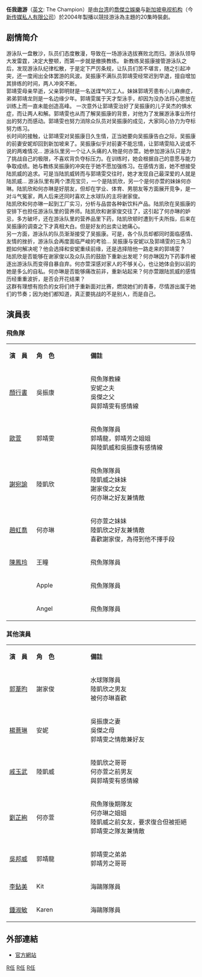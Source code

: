 {{新传媒中文电视节目
|中文节目名=任我遨游
|英文节目名={{lang|en|The Champion}}
|制作年份=
|海外推出日期=2004年11月
|8频道首播日期=2004年10月20日-2004年11月16日
|8频道首播时间=星期一至五，晚上9:00pm
|U频道首播日期=2008年9月9日-2008年10月16日
|U频道首播时间=星期一至五，晚上11:30pm
|ntv7首播日期=2005年10月21日-2005年11月18日
|ntv7首播时间=星期一至五，下午5:30pm
|监制=楊錫彬
|编导=方家福
|制作统筹=林麗雲
|助理编导=黃秋雁
|编审=謝俊源
|编剧=-{余}-細妹
|故事=楊錫彬
|集数=20
|剧种=
|外景=
|制作公司= {{SIN}}新傳媒電視（新加坡）私人有限公司<br>{{TWN}}喬傑立娛樂
|主演= [[欧萱|欧萱]]<br>[[戚玉武|戚玉武]]<br>[[郭葦昀|郭葦昀（Toro）]]<br>[[謝宛諭|謝宛諭]]<br>[[顏行書|顏行書]]<br>[[刘芷绚|刘芷绚]]<br>[[趙虹喬|趙虹喬]]<br>[[陈凤玲|陈凤玲]]<br>[[吳邦威|吳邦威]]
|主题曲=任我傲游
|作曲=Denny Kleiman、Hireinur Heimisson
|填詞=[[郭葦昀|郭葦昀（Toro）]]
|主唱=[[郭葦昀|郭葦昀（Toro）]]<br>[[顏行書|顏行書]]
|插曲=樂園
|作曲3=Lars Neilsen
|填詞3=[[郭葦昀|郭葦昀（Toro）]]
|主唱3=[[郭葦昀|郭葦昀（Toro）]]<br>[[吳邦威|吳邦威]]<br>[[顏行書|顏行書]]<br>[[七朵花|七朵花]]
|imdb_id=2241038
}}
'''任我遨游'''（[[英文|英文]]: The Champion）是由[[台湾|台湾]]的[[喬傑立娛樂|喬傑立娛樂]]与[[新加坡电视机构|新加坡电视机构]]（今[[新传媒私人有限公司|新传媒私人有限公司]]）於2004年製播以競技游泳為主題的20集時裝劇。

==剧情简介==
游泳队一盘散沙，队员们态度散漫，导致在一场游泳选拔赛败北而归。游泳队领导大发雷霆，决定大整顿，而第一步就是撤换教练。
新教练吴振康接管游泳队之后，发现游泳队纪律松散，于是定下严厉条规，让队员们苦不堪言，随之引起冲突，还一度闹出全体罢游的风波。吴振康不满队员郭靖雯经常迟到早退，擅自增加其排练的时间，两人冲突不断。<br>
郭靖雯母亲早逝，父亲郭明财是一名送煤气的工人。妹妹郭靖芳患有小儿麻痹症，弟弟郭靖龙则是一名边缘少年。郭靖雯属于天才型泳手，却因为没办法将心思放在训练上而一直未能创造高峰。
一次意外让郭靖雯治好了吴振康的儿子吴杰的惧水症，而让两人和解。郭靖雯也从而了解吴振康的背景，对他为了发展游泳事业所付出的努力而感动。郭靖雯也努力消除众队员对吴振康的成见，大家同心协力为夺标努力练习。<br>
长时间的接触，让郭靖雯对吴振康日久生情，正当她要向吴振康告白之际，吴振康的前妻安妮却回到新加坡来了。吴振康似乎对前妻不能忘情，让郭靖雯陷入说或不说的两难情况…
游泳队里另一个让人头痛的人物是何亦萱。她参加游泳队只是为了挑战自己的极限，不喜欢背负夺标压力。在训练时，她会根据自己的意愿与能力争取成绩。她与教练吴振康的冲突在于她不愿加强练习。在感情方面，她不想接受陆凯威的追求。可是当陆凯威转而与郭靖雯交往时，她才发现自己最深爱的人就是陆凯威…
游泳队里有两个漂亮宝贝，一个是陆凯欣，另一个是何亦萱的妹妹何亦琳。陆凯欣和何亦琳是好朋友，但却在学业、体育、男朋友等方面展开竞争，是一对斗气冤家，两人后来还同时喜欢上水球队的主将谢家俊。<br>
陆凯欣和何亦琳一起到工厂实习，分析与品尝各种新饮料产品。陆凯欣在吴振康的安排下也担任游泳队里的营养师。陆凯欣和谢家俊交往了，这引起了何亦琳的妒忌，多方破坏，还在游泳队里的营养品里下药，陆凯欣顿时遭到千夫所指，后来在吴振康的调查之下才真相大白。但是好友的出卖让她痛心。<br>
另一方面，游泳队的队员渐渐接受了吴振康。可是，各个队员却都同时面临感情、友情的挫折，游泳队会再度面临严峻的考验…
吴振康与安妮以及郭靖雯的三角习题如何解决呢？他会选择和安妮重续前缘，还是选择陪他一路走来的郭靖雯？<br>
陆凯欣是否能够在谢家俊以及众队员的鼓励下重新出发呢？何亦琳因为下药事件被逐出游泳队而变得自暴自弃。何亦萱深感对家人的不够关心，也让她体会到以前的她是多么的自私。何亦琳是否能够痛改前非，重新站起来？何亦萱跟陆凯威的感情历经重重波折，是否会开花结果？<br>
这群有理想有抱负的女将们终于重新面对比赛，燃烧她们的青春，尽情游出属于她们的节奏；因为她们都知道，真正要挑战的不是别人，而是自己。
==演員表==
===飛魚隊===
{|class="wikitable" width="50%"
|- style="background:cornflowerblue; color:snow" align=center
|style="width:10%"|'''演　員'''||style="width:20%"|'''角　色'''||style="width:40%"|'''備註'''
|-
| [[顏行書|顏行書]] || 吳振康 || 飛魚隊教練<br>安妮之夫<br>吳傑之父<br>與郭靖雯有感情線
|-
| [[歐萱|歐萱]] || 郭靖雯 || 飛魚隊隊員<br>郭靖龍，郭靖芳之姐姐<br>與陸凱威和吳振康有感情線
|-
| [[謝宛諭|謝宛諭]] || 陸凱欣 || 飛魚隊隊員<br>陸凱威之妹妹<br>謝家俊之女友<br>何亦琳之好友兼情敵
|-
| [[趙虹喬|趙虹喬]] || 何亦琳 || 何亦萱之妹妹<br>陸凱欣之好友兼情敵<br>喜歡謝家俊，為得到他不擇手段
|-
| [[陳鳳玲|陳鳳玲]] || 王瞳 || 飛魚隊隊員 
|-
| || Apple || 飛魚隊隊員
|- 
| || Angel || 飛魚隊隊員
|}

=== 其他演員 ===
{|class="wikitable" width="50%"
|- style="background:cornflowerblue; color:snow" align=center
|style="width:10%"|'''演　員'''||style="width:20%"|'''角　色'''||style="width:40%"|'''備註'''
|-
| [[郭葦昀|郭葦昀]] || 謝家俊 || 水球隊隊員<br>陸凱欣之男友<br>被何亦琳喜歡
|-
| [[楊薏琳|楊薏琳]] || 安妮 || 吳振康之妻<br>吳傑之母<br>郭靖雯之情敵兼好友
|-
| [[戚玉武|戚玉武]] || 陸凱威 || 陸凱欣之哥哥<br>何亦萱之前男友<br>與郭靖雯有感情線
|-
| [[劉芷絢|劉芷絢]] || 何亦萱 || 飛魚隊後期隊友<br>何亦琳之姐姐<br>陸凱威之前女友，要求復合但被拒絕<br>郭靖雯之隊友兼情敵
|-
| [[吳邦威|吳邦威]] || 郭靖龍 || 郭靖雯之弟弟<br>郭靖芳之哥哥 
|-
| [[李鉆美|李鉆美]]|| Kit || 海鷗隊隊員
|- 
| [[鍾淑敏|鍾淑敏]] || Karen ||海鷗隊隊員
|}

==外部連結==
*[https://web.archive.org/web/20071111173628/http://ch8.mediacorptv.com/thechampion/ 官方網站]

{{電視節目的變遷
|電視台={{SIN}} [[新傳媒8頻道|新傳媒電視第8波道]]
|播放檔次=（星期一到星期五 21:00到22:00）節目
|節目名稱='''任我遨遊'''<br />（2004年10月20日-2004年11月16日）
|上一節目=[[遗情未了|遗情未了]]<br />（2004年9月22日-2004年10月19日）
|下一節目=[[野蛮亲家|野蛮亲家]]<br />（2004年11月17日-2004年12月14日）
|2播放檔次=（星期二到星期六 00:00到01:00）節目（若当天《晚间新闻》因国会相关资讯而延长播报时间，则顺延至00:15 - 01:15）
|2節目名稱='''任我遨遊（重播）'''<br />（2021年2月4日-2021年3月5日）
|2上一節目=[[辣兄辣妹|辣兄辣妹]]<br />（2021年1月7日-2021年2月3日）
|2下一節目=[[豹子胆|豹子胆]]<br />（2021年3月6日-2021年4月2日）
}}


[[Category:新傳媒合拍劇|R任]]
[[Category:2004年電視劇集|R任]]
[[Category:游泳電視劇|R任]]